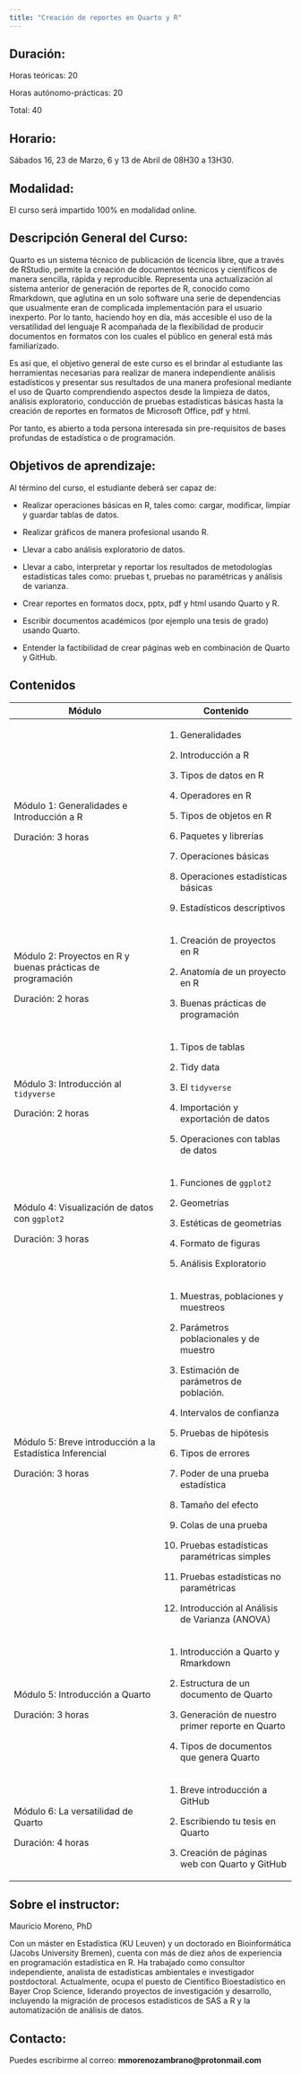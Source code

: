 ---
title: "Creación de reportes en Quarto y R"
---

## Duración:

Horas teóricas: 20 

Horas autónomo-prácticas: 20 

Total: 40

## Horario:

Sábados 16, 23 de Marzo, 6 y 13 de Abril de 08H30 a 13H30.

## Modalidad:

El curso será impartido 100% en modalidad online.

## Descripción General del Curso:

Quarto es un sistema técnico de publicación de licencia libre, que a través de RStudio, permite la creación de documentos técnicos y científicos de manera sencilla, rápida y reproducible. Representa una actualización al sistema anterior de generación de reportes de R, conocido como Rmarkdown, que aglutina en un solo software una serie de dependencias que usualmente eran de complicada implementación para el usuario inexperto. Por lo tanto, haciendo hoy en día, más accesible el uso de la versatilidad del lenguaje R acompañada de la flexibilidad de producir documentos en formatos con los cuales el público en general está más familiarizado.

Es así que, el objetivo general de este curso es el brindar al estudiante las herramientas necesarias para realizar de manera independiente análisis estadísticos y presentar sus resultados de una manera profesional mediante el uso de Quarto comprendiendo aspectos desde la limpieza de datos, análisis exploratorio, conducción de pruebas estadísticas básicas hasta la creación de reportes en formatos de Microsoft Office, pdf y html.

Por tanto, es abierto a toda persona interesada sin pre-requisitos de bases profundas de estadística o de programación.

## Objetivos de aprendizaje:

Al término del curso, el estudiante deberá ser capaz de:

-   Realizar operaciones básicas en R, tales como: cargar, modificar, limpiar y guardar tablas de datos.

-   Realizar gráficos de manera profesional usando R.

-   Llevar a cabo análisis exploratorio de datos.

-   Llevar a cabo, interpretar y reportar los resultados de metodologías estadísticas tales como: pruebas t, pruebas no paramétricas y análisis de varianza.

-   Crear reportes en formatos docx, pptx, pdf y html usando Quarto y R.

-   Escribir documentos académicos (por ejemplo una tesis de grado) usando Quarto.

-   Entender la factibilidad de crear páginas web en combinación de Quarto y GitHub.

## Contenidos

+-------------------------------------------------------------+----------------------------------------------------+
| Módulo                                                      | Contenido                                          |
+=============================================================+====================================================+
| Módulo 1: Generalidades e Introducción a R                  | 1.  Generalidades                                  |
|                                                             |                                                    |
| Duración: 3 horas                                           | 2.  Introducción a R                               |
|                                                             |                                                    |
|                                                             | 3.  Tipos de datos en R                            |
|                                                             |                                                    |
|                                                             | 4.  Operadores en R                                |
|                                                             |                                                    |
|                                                             | 5.  Tipos de objetos en R                          |
|                                                             |                                                    |
|                                                             | 6.  Paquetes y librerías                           |
|                                                             |                                                    |
|                                                             | 7.  Operaciones básicas                            |
|                                                             |                                                    |
|                                                             | 8.  Operaciones estadísticas básicas               |
|                                                             |                                                    |
|                                                             | 9.  Estadísticos descriptivos                      |
+-------------------------------------------------------------+----------------------------------------------------+
| Módulo 2: Proyectos en R y buenas prácticas de programación | 1.  Creación de proyectos en R                     |
|                                                             |                                                    |
| Duración: 2 horas                                           | 2.  Anatomía de un proyecto en R                   |
|                                                             |                                                    |
|                                                             | 3.  Buenas prácticas de programación               |
+-------------------------------------------------------------+----------------------------------------------------+
| Módulo 3: Introducción al `tidyverse`                       | 1.  Tipos de tablas                                |
|                                                             |                                                    |
| Duración: 2 horas                                           | 2.  Tidy data                                      |
|                                                             |                                                    |
|                                                             | 3.  El `tidyverse`                                 |
|                                                             |                                                    |
|                                                             | 4.  Importación y exportación de datos             |
|                                                             |                                                    |
|                                                             | 5.  Operaciones con tablas de datos                |
+-------------------------------------------------------------+----------------------------------------------------+
| Módulo 4: Visualización de datos con `ggplot2`              | 1.  Funciones de `ggplot2`                         |
|                                                             |                                                    |
| Duración: 3 horas                                           | 2.  Geometrías                                     |
|                                                             |                                                    |
|                                                             | 3.  Estéticas de geometrías                        |
|                                                             |                                                    |
|                                                             | 4.  Formato de figuras                             |
|                                                             |                                                    |
|                                                             | 5.  Análisis Exploratorio                          |
+-------------------------------------------------------------+----------------------------------------------------+
| Módulo 5: Breve introducción a la Estadística Inferencial   | 1.  Muestras, poblaciones y muestreos              |
|                                                             |                                                    |
| Duración: 3 horas                                           | 2.  Parámetros poblacionales y de muestro          |
|                                                             |                                                    |
|                                                             | 3.  Estimación de parámetros de población.         |
|                                                             |                                                    |
|                                                             | 4.  Intervalos de confianza                        |
|                                                             |                                                    |
|                                                             | 5.  Pruebas de hipótesis                           |
|                                                             |                                                    |
|                                                             | 6.  Tipos de errores                               |
|                                                             |                                                    |
|                                                             | 7.  Poder de una prueba estadística                |
|                                                             |                                                    |
|                                                             | 8.  Tamaño del efecto                              |
|                                                             |                                                    |
|                                                             | 9.  Colas de una prueba                            |
|                                                             |                                                    |
|                                                             | 10. Pruebas estadísticas paramétricas simples      |
|                                                             |                                                    |
|                                                             | 11. Pruebas estadísticas no paramétricas           |
|                                                             |                                                    |
|                                                             | 12. Introducción al Análisis de Varianza (ANOVA)   |
+-------------------------------------------------------------+----------------------------------------------------+
| Módulo 5: Introducción a Quarto                             | 1.  Introducción a Quarto y Rmarkdown              |
|                                                             |                                                    |
| Duración: 3 horas                                           | 2.  Estructura de un documento de Quarto           |
|                                                             |                                                    |
|                                                             | 3.  Generación de nuestro primer reporte en Quarto |
|                                                             |                                                    |
|                                                             | 4.  Tipos de documentos que genera Quarto          |
+-------------------------------------------------------------+----------------------------------------------------+
| Módulo 6: La versatilidad de Quarto                         | 1.  Breve introducción a GitHub                    |
|                                                             |                                                    |
| Duración: 4 horas                                           | 2.  Escribiendo tu tesis en Quarto                 |
|                                                             |                                                    |
|                                                             | 3.  Creación de páginas web con Quarto y GitHub    |
+-------------------------------------------------------------+----------------------------------------------------+


## Sobre el instructor:

Mauricio Moreno, PhD

Con un máster en Estadística (KU Leuven) y un doctorado en Bioinformática (Jacobs University Bremen), cuenta con más de diez años de experiencia en programación estadística en R. Ha trabajado como consultor independiente, analista de estadísticas ambientales e investigador postdoctoral. Actualmente, ocupa el puesto de Científico Bioestadístico en Bayer Crop Science, liderando proyectos de investigación y desarrollo, incluyendo la migración de procesos estadísticos de SAS a R y la automatización de análisis de datos.

## Contacto:

Puedes escribirme al correo: **mmorenozambrano\@protonmail.com**